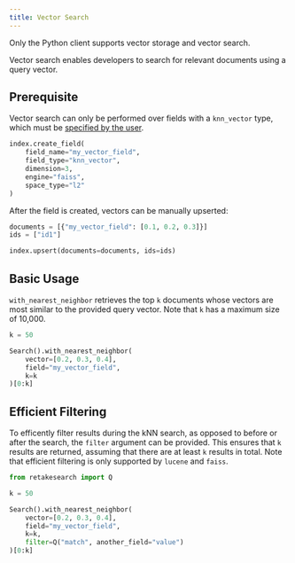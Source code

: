```yaml
---
title: Vector Search
---
```


<Note>Only the Python client supports vector storage and vector search.</Note>

Vector search enables developers to search for relevant documents using a query vector.

## Prerequisite

Vector search can only be performed over fields with a `knn_vector` type, which must be
[specified by the user](/python/index#create_field).

<CodeGroup>

```python Python
index.create_field(
    field_name="my_vector_field",
    field_type="knn_vector",
    dimension=3,
    engine="faiss",
    space_type="l2"
)
```

</CodeGroup>

After the field is created, vectors can be manually upserted:

<CodeGroup>

```python Python
documents = [{"my_vector_field": [0.1, 0.2, 0.3]}]
ids = ["id1"]

index.upsert(documents=documents, ids=ids)
```

</CodeGroup>

## Basic Usage

`with_nearest_neighbor` retrieves the top `k` documents whose vectors are most similar to the provided query vector.
Note that `k` has a maximum size of 10,000.

<CodeGroup>

```python Python
k = 50

Search().with_nearest_neighbor(
    vector=[0.2, 0.3, 0.4],
    field="my_vector_field",
    k=k
)[0:k]
```

</CodeGroup>

## Efficient Filtering

To efficently filter results during the kNN search, as opposed to before or after the search, the `filter` argument
can be provided. This ensures that `k` results are returned, assuming that there are at least `k` results
in total. Note that efficient filtering is only supported by `lucene` and `faiss`.

```python Python
from retakesearch import Q

k = 50

Search().with_nearest_neighbor(
    vector=[0.2, 0.3, 0.4],
    field="my_vector_field",
    k=k,
    filter=Q("match", another_field="value")
)[0:k]
```
